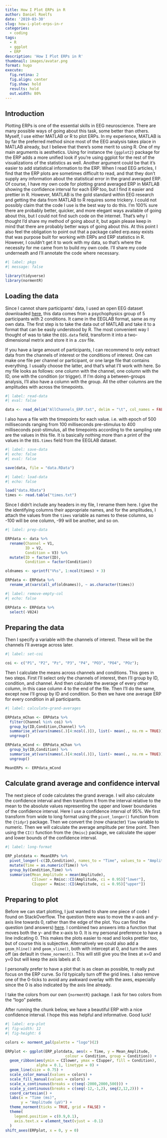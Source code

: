 ```yaml
---
title: How I Plot ERPs in R
author: Daniel Roelfs
date: '2019-03-30'
slug: how-i-plot-erps-in-r
categories:
  - coding
tags:
  - R
  - ggplot
  - ERP
description: 'How I Plot ERPs in R'
thumbnail: images/avatar.png
format: hugo
execute:
  fig.retina: 2
  fig.align: center
  fig.show: hold
  results: hold
  out.width: 80%
---
```


## Introduction

Plotting ERPs is one of the essential skills in EEG neuroscience. There are many possible ways of going about this task, some better than others. Myself, I use either MATLAB or R to plot ERPs. In my experience, MATLAB is by far the preferred method since most of the EEG analysis takes place in MATLAB already, but I believe that there’s some merit to using R. One of my main arguments is aesthetics. Using for instance the `{ggplot2}` package for the ERP adds a more unified look if you’re using ggplot for the rest of the visualizations of the statistics as well. Another argument could be that it’s easier to add statistical information to the ERP. When I read EEG articles, I find that the ERP plots are sometimes difficult to read, and that they don’t supply any information about the statistical error in the grand averaged ERP. Of course, I have my own code for plotting grand averaged ERP in MATLAB showing the confidence interval for each ERP too, but I find it easier and prettier in R.
However, MATLAB is the gold standard within EEG research and getting the data from MATLAB to R requires some trickery. I could not possibly claim that the code I use is the best way to do this. I’m 100% sure there are probably better, quicker, and more elegant ways available of going about this, but I could not find such code on the internet. That’s why I thought I’d share my method of going about it, but again please keep in mind that there are probably better ways of going about this.
At this point I also feel the obligation to point out that a package called erp.easy exists that was purpose built for working with ERPs and ERP statistics in R. However, I couldn’t get it to work with my data, so that’s where the necessity for me came from to build my own code. I’ll share my code underneath and I’ll annotate the code where necessary.

```r
#| label: pkgs
#| message: false

library(tidyverse)
library(normentR)
```

## Loading the data

Since I cannot share participants' data, I used an open EEG dataset downloaded [here](https://sccn.ucsd.edu/~arno/fam2data/publicly_available_EEG_data.html){target="_blank"}, this data comes from a psychophysics group of 5 participants with 2 conditions. It came in the EEGLAB format, same as my own data. The first step is to take the data out of MATLAB and take it to a format that can be easily understood by R. The most convenient way I thought of was to take the `EEG.data` field, transform it into a two-dimensional metrix and store it in a .csv file.

If you have a large amount of participants, I can recommend to only extract data from the channels of interest or the conditions of interest. One can make one file per channel or participant, or one large file that contains everything. I usually choose the latter, and that's what I'll work with here. So my file looks as follows: one column with the channel, one column with the ID, one with the condition (or trigger). If I'm doing a between-groups analysis, I'll also have a column with the group. All the other columns are the amplitudes with across the timepoints.

```r
#| label: read-data
#| eval: false

data <- read_delim("AllChannels_ERP.txt", delim = "\t", col_names = FALSE)
```

I also have a file with the timepoints for each value. i.e. with epoch of 500 milliseconds ranging from 100 milliseconds pre-stimulus to 400 milliseconds post-stimulus, all the timepoints according to the sampling rate are the values in this file. It is basically nothing more than a print of the values in the `EEG.times` field from the EEGLAB dataset.

```r
#| label: save-data
#| echo: false
#| eval: false

save(data, file = "data.RData")
```

```r
#| label: load-data
#| echo: false

load("data.RData")
times <- read.table("times.txt")
```

Since I didn't include any headers in my file, I rename them here. I give the the identifying columns their appropriate names, and for the amplitudes, I attach the values from the `times` variable as names to these columns, so -100 will be one column, -99 will be another, and so on.

```r
#| label: prep-data

ERPdata <- data %>%
  rename(Channel = V1,
         ID = V2,
         Condition = V3) %>%
  mutate(ID = factor(ID),
         Condition = factor(Condition))

oldnames <- sprintf("V%s", 1:ncol(times) + 3)

ERPdata <- ERPdata %>% 
  rename_at(vars(all_of(oldnames)), ~ as.character(times))
```

```r
#| label: remove-empty-col
#| echo: false

ERPdata <- ERPdata %>%
  select(-V824)
```

## Preparing the data

Then I specify a variable with the channels of interest. These will be the channels I'll average across later.

```r
#| label: set-coi

coi <- c("P1", "P2", "Pz", "P3", "P4", "PO3", "PO4", "POz");
```

Then I calculate the means across channels and conditions. This goes in two steps. First I'll select only the channels of interest, then I'll group by ID, condition, and channel. And then calculate the average of every other column, in this case column 4 to the end of the file. Then I'll do the same, except now I'll group by ID and condition. So then we have one average ERP for every condition in all participants.

```r
#| label: calculate-grand-averages

ERPdata_mChan <- ERPdata %>%
  filter(Channel %in% coi) %>%
  group_by(ID,Condition,Channel) %>%
  summarise_at(vars(names(.)[4:ncol(.)]), list(~ mean(., na.rm = TRUE))) %>%
  ungroup()

ERPdata_mCond <- ERPdata_mChan %>%
  group_by(ID,Condition) %>%
  summarise_at(vars(names(.)[4:ncol(.)]), list(~ mean(., na.rm = TRUE))) %>%
  ungroup()

MeanERPs <- ERPdata_mCond
```

## Calculate grand average and confidence interval

The next piece of code calculates the grand average. I will also calculate the confidence interval and then transform it from the interval relative to the mean to the absolute values representing the upper and lower boundaries of the confidence interval. Here I use a confidence interval of 95%. We first transform from wide to long format using the `pivot_longer()` function from the `{tidyr}` package. Then we convert the (now character) `Time` variable to numeric. Then we will calculate the average amplitude per time point. Then using the `CI()` function from the `{Rmisc}` package, we calculate the upper and lower bounds of the confidence interval.

```r
#| label: long-format

ERP_plotdata <- MeanERPs %>%
  pivot_longer(-c(ID,Condition), names_to = "Time", values_to = "Amplitude") %>%
  mutate(Time = as.numeric(Time)) %>%
  group_by(Condition,Time) %>%
  summarise(Mean_Amplitude = mean(Amplitude),
            CIlower = Rmisc::CI(Amplitude, ci = 0.95)["lower"],
            CIupper = Rmisc::CI(Amplitude, ci = 0.95)["upper"])
```

## Preparing to plot
Before we can start plotting, I just wanted to share one piece of code I found on StackOverflow. The question there was to move the x-axis and y-axis line towards 0, rather than the edge of the plot. You can find the question (and answers) [here](https://stackoverflow.com/questions/39071002/moving-x-or-y-axis-together-with-tick-labels-to-the-middle-of-a-single-ggplot-n){target="_blank"}. I combined two answers into a function that moves both the y- and the x-axis to 0. It is my personal preference to have a line indicating 0. This makes the plots easier to read and looks prettier too, but of course this is subjective. Alternatively we could also add a `geom_hline()` and `geom_vline()`, both with intercept at 0, and turn the axes off (as default in `theme_norment()`. This will still give you the lines at x=0 and y=0 but will keep the axis labels at 0.

I personally prefer to have a plot that is as clean as possible, to really put focus on the ERP curve. So I’d typically turn off the grid lines. I also remove one of the 0-ticks to avoid any awkward overlay with the axes, especially since the 0 is also indicated by the axis line already. 

I take the colors from our own  `{normentR}` package. I ask for two colors from the "logo" palette. 

After running the chunk below, we have a beautiful ERP with a nice confidence interval. I hope this was helpful and informative. Good luck!

```r
#| label: erp-plot
#| fig-width: 12
#| fig-height: 6

colors <- norment_pal(palette = "logo")(2)

ERPplot <- ggplot(ERP_plotdata, aes(x = Time, y = Mean_Amplitude, 
                           colour = Condition, group = Condition)) + 
  geom_ribbon(aes(ymin = CIlower, ymax = CIupper, fill = Condition), 
              alpha = 0.1, linetype = 0) + 
  geom_line(size = 0.75) + 
  scale_color_manual(values = colors) + 
  scale_fill_manual(values = colors) + 
  scale_x_continuous(breaks = c(seq(-2000,2000,500))) + 
  scale_y_continuous(breaks = c(seq(-12,-1,2), seq(2,12,2))) + 
  coord_cartesian() +
  labs(x = "Time (ms)", 
       y = "Amplitude (µV)") + 
  theme_norment(ticks = TRUE, grid = FALSE) +
  theme(
    legend.position = c(0.9,0.1),
    axis.text.x = element_text(vjust = -0.1)
  )
shift_axes(ERPplot, x = 0, y = 0)
```
